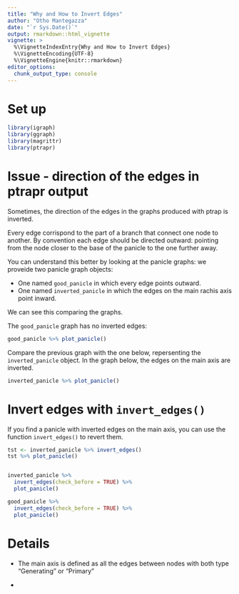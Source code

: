 ```yaml
---
title: "Why and How to Invert Edges"
author: "Otho Mantegazza"
date: "`r Sys.Date()`"
output: rmarkdown::html_vignette
vignette: >
  %\VignetteIndexEntry{Why and How to Invert Edges}
  %\VignetteEncoding{UTF-8}
  %\VignetteEngine{knitr::rmarkdown}
editor_options: 
  chunk_output_type: console
---
```


# Set up

```r
library(igraph)
library(ggraph)
library(magrittr)
library(ptrapr)
```

# Issue - direction of the edges in ptrapr output

Sometimes, the direction of the edges in the graphs produced with ptrap is inverted.

Every edge corrispond to the part of a branch that connect one node to another. By convention each edge should be directed outward: pointing from the node closer to the base of the panicle to the one further away.

You can understand this better by looking at the panicle graphs: we proveide two panicle graph objects:

- One named `good_panicle` in which every edge points outward.
- One named `inverted_panicle` in which the edges on the main rachis axis point inward.

We can see this comparing the graphs. 

The `good_panicle` graph has no inverted edges:
 
```r
good_panicle %>% plot_panicle()
```

Compare the previous graph with the one below, repersenting the `inverted_panicle` object. In the graph below, the edges on the main axis are inverted.

```r
inverted_panicle %>% plot_panicle()
```

# Invert edges with `invert_edges()`

If you find a panicle with inverted edges on the main axis, you can use the function `invert_edges()` to revert them.

```r
tst <- inverted_panicle %>% invert_edges()
tst %>% plot_panicle()


inverted_panicle %>%
  invert_edges(check_before = TRUE) %>%
  plot_panicle()

good_panicle %>%
  invert_edges(check_before = TRUE) %>%
  plot_panicle()
``` 


# Details

- The main axis is defined as all the edges between nodes with both type "Generating" or "Primary"

- 

